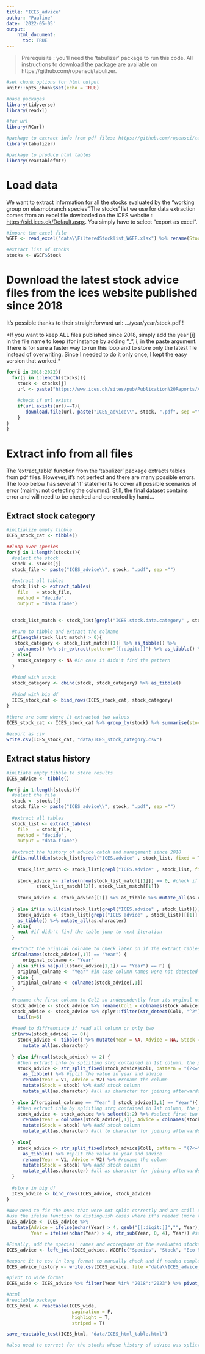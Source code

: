 ```yaml
---
title: "ICES_advice"
author: "Pauline"
date: '2022-05-05'
output:
    html_document:
      toc: TRUE
---
```

> Prerequisite : you'll need the 'tabulizer' package to run this code. All instructions to download the package are available on https://github.com/ropensci/tabulizer.

```r
#set chunk options for html output
knitr::opts_chunk$set(echo = TRUE)

#base packages
library(tidyverse)
library(readxl)

#for url
library(RCurl)

#package to extract info from pdf files: https://github.com/ropensci/tabulizer
library(tabulizer)

#package to produce html tables
library(reactablefmtr)
```

# Load data
We want to extract information for all the stocks evaluated by the "working group on elasmobranch species".The stocks' list we use for data extraction comes from an excel file dowloaded on the ICES website : <https://sid.ices.dk/Default.aspx>. You simply have to select "export as excel".   
```r
#import the excel file
WGEF <- read_excel("data\\FilteredStocklist_WGEF.xlsx") %>% rename(Stock = `Stock Key Label`)

#extract list of stocks
stocks <- WGEF$Stock
```

# Download the latest stock advice files from the ices website published since 2018
It's possible thanks to their straightforward url: .../year/year/stock.pdf !  

*If you want to keep ALL files published since 2018, simply add the year [i] in the file name to keep (for instance by adding "_", i, in the paste argument. There is for sure a faster way to run this loop and to store only the latest file instead of overwriting. Since I needed to do it only once, I kept the easy version that worked.*

```r
for(i in 2018:2022){
  for(j in 1:length(stocks)){
    stock <- stocks[j]
    url <- paste("https://www.ices.dk/sites/pub/Publication%20Reports/Advice/",i, "/", i, "/", stock, ".pdf", sep = "")
    
    #check if url exists
    if(url.exists(url)==T){
       download.file(url, paste("ICES_advice\\", stock, ".pdf", sep =""), mode = "wb")
    }
}
}
```

# Extract info from all files
  
The 'extract_table' function from the 'tabulizer' package extracts tables from pdf files. However, it's not perfect and there are many possible errors. The loop below has several 'if' statements to cover all possible scenarios of error (mainly: not detecting the columns). Still, the final dataset contains error and will need to be checked and corrected by hand...  

## Extract stock category
```r
#initialize empty tibble
ICES_stock_cat <- tibble()

##loop over species
for(j in 1:length(stocks)){
  #select the stock
  stock <- stocks[j]
  stock_file <- paste("ICES_advice\\", stock, ".pdf", sep ="")
  
  #extract all tables
  stock_list <- extract_tables(
    file   = stock_file, 
    method = "decide", 
    output = "data.frame")
  

  stock_list_match <- stock_list[grepl("ICES.stock.data.category" , stock_list, fixed = T)] #match pattern
  
  #turn to tibble and extract the colname
  if(length(stock_list_match) > 0){
   stock_category <- stock_list_match[[1]] %>% as_tibble() %>% 
    colnames() %>% str_extract(pattern="[[:digit:]]") %>% as_tibble() %>% drop_na() %>% pull(value) 
  } else{
    stock_category <- NA #in case it didn't find the pattern
  }
   
  #bind with stock
  stock_category <- cbind(stock, stock_category) %>% as_tibble()
  
  #bind with big df
  ICES_stock_cat <- bind_rows(ICES_stock_cat, stock_category)
}

#there are some where it extracted two values
ICES_stock_cat <- ICES_stock_cat %>% group_by(stock) %>% summarise(stock_category = first(stock_category))
  
#export as csv
write.csv(ICES_stock_cat, "data/ICES_stock_category.csv")
```

## Extract status history
```r
#initiate empty tibble to store results
ICES_advice <- tibble()

for(j in 1:length(stocks)){
  #select the file
  stock <- stocks[j]
  stock_file <- paste("ICES_advice\\", stock, ".pdf", sep ="")
  
  #extract all tables
  stock_list <- extract_tables(
    file   = stock_file, 
    method = "decide", 
    output = "data.frame")
 
  #extract the history of advice catch and management since 2018
  if(is.null(dim(stock_list[grepl("ICES.advice" , stock_list, fixed = T)])) == F){ #if he finds the pattern as is
    
    stock_list_match <- stock_list[grepl("ICES.advice" , stock_list, fixed = T)] #match pattern 
    
    stock_advice <- ifelse(nrow(stock_list_match[[1]]) == 0, #check if got right one (more than 0 rows in any case, otherwise caught a title)
           stock_list_match[[2]], stock_list_match[[1]])
    
    stock_advice <- stock_advice[[1]] %>% as_tibble %>% mutate_all(as.character) #extract the table
    
  } else if(is.null(dim(stock_list[grepl("ICES.advice" , stock_list)])) == F) {
    stock_advice <- stock_list[grepl("ICES advice" , stock_list)][[1]] %>% #extract the first df where he finds ICES.advice as is
    as_tibble() %>% mutate_all(as.character)
  } else{
    next #if didn't find the table jump to next iteration
  }

  #extract the original colname to check later on if the extract_tables function read it correctly
  if(colnames(stock_advice[,1]) == "Year") {
      original_colname <- "Year"
  } else if(is.na(pull(stock_advice[1,1]) == "Year") == F) {
    original_colname <- "Year" #in case column names were not detected but column still well separated
  } else {
    original_colname <- colnames(stock_advice[,1])
  }
  
  #rename the first column to Col1 so independently from its orginal name you can now refer to it
  stock_advice <- stock_advice %>% rename(Col1 = colnames(stock_advice[,1]))
  stock_advice <- stock_advice %>% dplyr::filter(str_detect(Col1, "^2")) %>% #select columns that starts with 2 for the years
    tail(n=6)
  
  #need to diffrentiate if read all column or only two
  if(nrow(stock_advice) == 0){
    stock_advice <- tibble() %>% mutate(Year = NA, Advice = NA, Stock = stock) %>% #if didn't find
      mutate_all(as.character)
    
  } else if(ncol(stock_advice) <= 2) {
    #then extract info by spliiting strg contained in 1st column, the pattern
    stock_advice <- str_split_fixed(stock_advice$Col1, pattern = "(?<=\\D)(?=\\d)|(?<=\\d)(?=\\D)", n = 2) %>% 
      as_tibble() %>% #split the value in year and advice
      rename(Year = V1, Advice = V2) %>% #rename the column
      mutate(Stock = stock) %>% #add stock column
      mutate_all(as.character) #all as character for joining afterwards
    
  } else if(original_colname == "Year" | stock_advice[1,1] == "Year"){
    #then extract info by spliiting strg contained in 1st column, the pattern
    stock_advice <- stock_advice %>% select(1:2) %>% #select first two columns
      rename(Year = colnames(stock_advice[,1]), Advice = colnames(stock_advice[,2])) %>% #rename first two columns
      mutate(Stock = stock) %>% #add stock column
      mutate_all(as.character) #all to character for joining afterwards
    
  } else{
    stock_advice <- str_split_fixed(stock_advice$Col1, pattern = "(?<=\\D)(?=\\d)|(?<=\\d)(?=\\D)", n = 2) %>% 
      as_tibble() %>% #split the value in year and advice
      rename(Year = V1, Advice = V2) %>% #rename the column
      mutate(Stock = stock) %>% #add stock column
      mutate_all(as.character) #all as character for joining afterwards
  }
  
  #store in big df
  ICES_advice <- bind_rows(ICES_advice, stock_advice)
}

#Now need to fix the ones that were not split correctly and are still on one column
#use the ifelse function to distinguish cases where it's needed (more than 4 characters in r column)
ICES_advice <- ICES_advice %>% 
  mutate(Advice = ifelse(nchar(Year) > 4, gsub("[[:digit:]]","", Year), Advice), #suppress digits from the strg and assign it to advice
         Year = ifelse(nchar(Year) > 4, str_sub(Year, 0, 4), Year)) #select only first four characters to get the year

#Finally, add the species' names and ecoregions of the evaluated stocks to the df
ICES_advice <- left_join(ICES_advice, WGEF[c("Species", "Stock", "Eco Region")], by = "Stock")

#export it to csv in long format to manually check and if needed complete
ICES_advice_history <- write.csv(ICES_advice, file ="data\\ICES_advice_history.csv")

#pivot to wide format
ICES_wide <- ICES_advice %>% filter(Year %in% "2018":"2023") %>% pivot_wider(names_from = Year, values_from = Advice) %>% relocate(Stock)

#html
#reactable package
ICES_html <- reactable(ICES_wide,
                        pagination = F,
                        highlight = T,
                        striped = T)

save_reactable_test(ICES_html, "data/ICES_html_table.html")

#also need to correct for the stocks whose history of advice was splitted on two pages --> the year values will stop earlier than 2020 for instance
```
